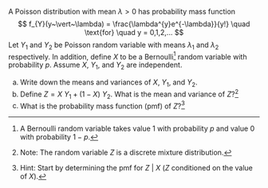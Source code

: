 A Poisson distribution with mean $\lambda > 0$ has probability mass function
$$
f_{Y}(y~\vert~\lambda) = \frac{\lambda^{y}e^{-\lambda}}{y!} \quad \text{for} \quad y = 0,1,2,...
$$
Let $Y_{1}$ and $Y_{2}$ be Poisson random variable with means $\lambda_{1}$ and $\lambda_{2}$ respectively. In addition, define $X$ to be a Bernoulli^[A Bernoulli random variable takes value $1$ with probability $p$ and value $0$ with probability $1-p$.] random variable with probability $p$. Assume $X$, $Y_{1}$, and $Y_{2}$ are independent.

(a) Write down the means and variances of $X$, $Y_{1}$, and $Y_{2}$.
(b) Define $Z = X~Y_{1} + (1-X)~Y_{2}$. What is the mean and variance of $Z$?^[Note: The random variable $Z$ is a discrete mixture distribution.]
(c) What is the probability mass function (pmf) of $Z$?^[Hint: Start by determining the pmf for $Z~\vert~X$ ($Z$ conditioned on the value of $X$).] 
